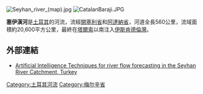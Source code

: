 {{coord|36|59|18|N|35|20|5|E|display=title}}
[[Image:Seyhan_river_(map).jpg|right]]
[[Image:CatalanBaraji.JPG|right]]

'''塞伊漢河'''是[[土耳其|土耳其]]的河流，流經[[開塞利省|開塞利省]]和[[阿達納省|阿達納省]]，河道全長560公里，流域面積約20,600平方公里，最終在[[塔爾索|塔爾索]]以南注入[[伊斯肯德倫灣|伊斯肯德倫灣]]。

==外部連結==
*[http://www.hydrol-earth-syst-sci-discuss.net/4/1369/2007/hessd-4-1369-2007.pdf Artificial Intelligence Techniques for river flow forecasting in the Seyhan River Catchment, Turkey] {{Wayback|url=http://www.hydrol-earth-syst-sci-discuss.net/4/1369/2007/hessd-4-1369-2007.pdf |date=20120429012034 }}

{{Authority control}}
{{Turkey-geo-stub}}
[[Category:土耳其河流|Category:土耳其河流]]
[[Category:梅尔辛省|Category:梅尔辛省]]